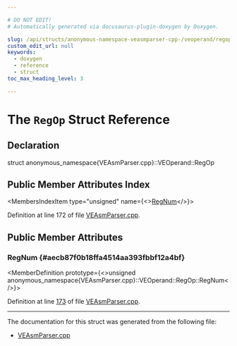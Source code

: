 ```yaml
---

# DO NOT EDIT!
# Automatically generated via docusaurus-plugin-doxygen by Doxygen.

slug: /api/structs/anonymous-namespace-veasmparser-cpp-/veoperand/regop
custom_edit_url: null
keywords:
  - doxygen
  - reference
  - struct
toc_max_heading_level: 3

---
```





# The `RegOp` Struct Reference

<DoxygenPage pluginConfig={pluginConfig}>



## Declaration

<CodeBlock>struct anonymous_namespace{VEAsmParser.cpp}::VEOperand::RegOp</CodeBlock>

## Public Member Attributes Index

<MembersIndex>

<MembersIndexItem
  type="unsigned"
  name={<><a href="#aecb87f0b18ffa4514aa393fbbf12a4bf">RegNum</a></>}>
</MembersIndexItem>

</MembersIndex>


Definition at line 172 of file <a href="/docs/api/files/lib/lib/target/lib/target/ve/lib/target/ve/asmparser/veasmparser-cpp">VEAsmParser.cpp</a>.

<SectionDefinition>

## Public Member Attributes

### RegNum {#aecb87f0b18ffa4514aa393fbbf12a4bf}

<MemberDefinition
  prototype={<>unsigned anonymous&#95;namespace&#123;VEAsmParser.cpp&#125;::VEOperand::RegOp::RegNum</>}>

Definition at line <a href="/docs/api/files/lib/lib/target/lib/target/ve/lib/target/ve/asmparser/veasmparser-cpp/#l00173">173</a> of file <a href="/docs/api/files/lib/lib/target/lib/target/ve/lib/target/ve/asmparser/veasmparser-cpp">VEAsmParser.cpp</a>.
</MemberDefinition>

</SectionDefinition>

<hr/>

The documentation for this struct was generated from the following file:

<ul>
<li><a href="/docs/api/files/lib/lib/target/lib/target/ve/lib/target/ve/asmparser/veasmparser-cpp">VEAsmParser.cpp</a></li>
</ul>

</DoxygenPage>
